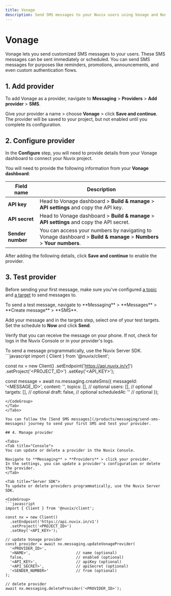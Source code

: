 ```yaml
---
title: Vonage
description: Send SMS messages to your Nuvix users using Vonage and Nuvix Messaging.
---
```


# Vonage

Vonage lets you send customized SMS messages to your users.
These SMS messages can be sent immediately or scheduled.
You can send SMS messages for purposes like reminders, promotions, announcements, and even custom authentication flows.

## 1. Add provider

To add Vonage as a provider, navigate to **Messaging** > **Providers** > **Add provider** > **SMS**.

Give your provider a name > choose **Vonage** > click **Save and continue**.
The provider will be saved to your project, but not enabled until you complete its configuration.

## 2. Configure provider

In the **Configure** step, you will need to provide details from your Vonage dashboard to connect your Nuvix project.

You will need to provide the following information from your **Vonage dashboard**:

| Field name | Description |
|------------|-------------|
| **API key** | Head to Vonage dashboard > **Build & manage** > **API settings** and copy the API key. |
| **API secret** | Head to Vonage dashboard > **Build & manage** > **API settings** and copy the API secret. |
| **Sender number** | You can access your numbers by navigating to Vonage dashboard > **Build & manage** > **Numbers** > **Your numbers**. |

After adding the following details, click **Save and continue** to enable the provider.

## 3. Test provider

Before sending your first message, make sure you've configured [a topic](/products/messaging/topics) and [a target](/products/messaging/targets) to send messages to.

<Tabs>
<Tab title="Console">
To send a test message, navigate to **Messaging** > **Messages** > **Create message** > **SMS**.

Add your message and in the targets step, select one of your test targets. Set the schedule to **Now** and click **Send**.

Verify that you can receive the message on your phone. If not, check for logs in the Nuvix Console or in your provider's logs.
</Tab>

<Tab title="Server SDK">
To send a message programmatically, use the Nuvix Server SDK.

<CodeGroup>
```javascript
import { Client } from '@nuvix/client';

const nx = new Client()
  .setEndpoint('https://api.nuvix.in/v1')
  .setProject('<PROJECT_ID>')
  .setKey('<API_KEY>');

const message = await nx.messaging.createSms({
  messageId: '<MESSAGE_ID>',
  content: '<CONTENT>',
  topics: [],                                   // optional
  users: [],                                    // optional
  targets: [],                                  // optional
  draft: false,                                 // optional
  scheduledAt: ''                               // optional
});
```
</CodeGroup>
</Tab>
</Tabs>

You can follow the [Send SMS messages](/products/messaging/send-sms-messages) journey to send your first SMS and test your provider.

## 4. Manage provider

<Tabs>
<Tab title="Console">
You can update or delete a provider in the Nuvix Console.

Navigate to **Messaging** > **Providers** > click your provider.
In the settings, you can update a provider's configuration or delete the provider.
</Tab>

<Tab title="Server SDK">
To update or delete providers programmatically, use the Nuvix Server SDK.

<CodeGroup>
```javascript
import { Client } from '@nuvix/client';

const nx = new Client()
  .setEndpoint('https://api.nuvix.in/v1')
  .setProject('<PROJECT_ID>')
  .setKey('<API_KEY>');

// update Vonage provider
const provider = await nx.messaging.updateVonageProvider(
  '<PROVIDER_ID>',
  '<NAME>',                    // name (optional)
  false,                       // enabled (optional)
  '<API_KEY>',                 // apiKey (optional)
  '<API_SECRET>',              // apiSecret (optional)
  '<SENDER_NUMBER>'            // from (optional)
);

// delete provider
await nx.messaging.deleteProvider('<PROVIDER_ID>');
```
</CodeGroup>
</Tab>
</Tabs>